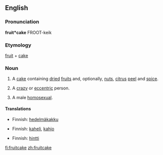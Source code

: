 {{wikipedia}}
==English==

===Pronunciation===
'''fruit*cake'''
{{rfap}}
FROOT-keik

===Etymology===
[[fruit]] + [[cake]]

===Noun===
{{en-noun}}

# A [[cake]] containing [[dried]] [[fruit]]s and, optionally, [[nut]]s, [[citrus]] [[peel]] and [[spice]].
# {{slang}} A [[crazy]] or [[eccentric]] person.
# {{context|slang|pejorative}} A male [[homosexual]].

====Translations====
{{trans-top|cake}}
*Finnish: [[hedelmäkakku]]
{{trans-mid}}
{{trans-bottom}}

{{trans-top|person}}
*Finnish: [[kaheli]], [[kahjo]]
{{trans-mid}}
{{trans-bottom}}

{{trans-top|homosexual}}
*Finnish: [[hintti]]
{{trans-mid}}
{{trans-bottom}}

[[fi:fruitcake]]
[[zh:fruitcake]]